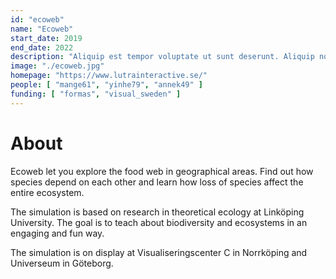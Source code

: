 ```yaml
---
id: "ecoweb"
name: "Ecoweb"
start_date: 2019
end_date: 2022
description: "Aliquip est tempor voluptate ut sunt deserunt. Aliquip nostrud fugiat ipsum aliquip nulla exercitation ea qui laborum. Commodo cupidatat nostrud tempor veniam."
image: "./ecoweb.jpg"
homepage: "https://www.lutrainteractive.se/"
people: [ "mange61", "yinhe79", "annek49" ]
funding: [ "formas", "visual_sweden" ]
---
```


# About

Ecoweb let you explore the food web in geographical areas. Find out how species depend on each other and learn how loss of species affect the entire ecosystem.

The simulation is based on research in theoretical ecology at Linköping University. The goal is to teach about biodiversity and ecosystems in an engaging and fun way.

The simulation is on display at Visualiseringscenter C in Norrköping and Universeum in Göteborg.

